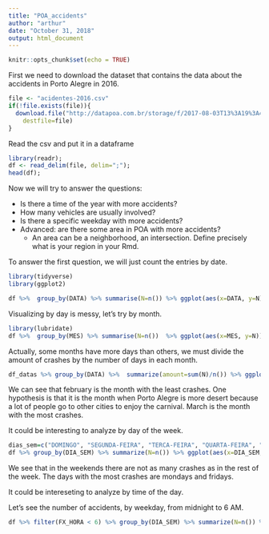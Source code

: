```yaml
---
title: "POA_accidents"
author: "arthur"
date: "October 31, 2018"
output: html_document
---
```


```r
knitr::opts_chunk$set(echo = TRUE)
```

First we need to download the dataset that contains the data about the accidents in Porto Alegre in 2016.

```r
file <- "acidentes-2016.csv"
if(!file.exists(file)){
  download.file("http://datapoa.com.br/storage/f/2017-08-03T13%3A19%3A45.538Z/acidentes-2016.csv",
	destfile=file)
}
```
  
Read the csv and put it in a dataframe
  
```r
library(readr);
df <- read_delim(file, delim=";");
head(df);
```


Now we will try to answer the questions:

  - Is there a time of the year with more accidents?
  - How many vehicles are usually involved?
  - Is there a specific weekday with more accidents?
  - Advanced: are there some area in POA with more accidents?
      - An area can be a neighborhood, an intersection. Define precisely what is your region in your Rmd.

To answer the first question, we will just count the entries by date.

```r
library(tidyverse)
library(ggplot2)

df %>%  group_by(DATA) %>% summarise(N=n()) %>% ggplot(aes(x=DATA, y=N)) + geom_line() + ylim(0,NA)
```

Visualizing by day is messy, let's try by month.

```r
library(lubridate)
df %>%  group_by(MES) %>% summarise(N=n())  %>% ggplot(aes(x=MES, y=N)) + geom_line() + ylim(0,NA) + theme_bw()
```

Actually, some months have more days than others, we must divide the amount of crashes by the number of days in each month.

```r
df_datas %>% group_by(DATA) %>%  summarize(amount=sum(N)/n()) %>% ggplot(aes(x=DATA, y=amount)) + geom_line() + ylim(0,NA) + theme_bw()
```

We can see that february is the month with the least crashes. One hypothesis is that it is the month when Porto Alegre is more desert because a lot of people go to other cities to enjoy the carnival.
March is the month with the most crashes.


It could be interesting to analyze by day of the week.

```r
dias_sem=c("DOMINGO", "SEGUNDA-FEIRA", "TERCA-FEIRA", "QUARTA-FEIRA", "QUINTA-FEIRA", "SEXTA-FEIRA", "SABADO")
df %>% group_by(DIA_SEM) %>% summarize(N=n()) %>% ggplot(aes(x=DIA_SEM, y=N)) + geom_bar(stat = "identity") + ylim(0,NA) + scale_x_discrete(limits=dias_sem) + theme_bw()
```
We see that in the weekends there are not as many crashes as in the rest of the week. The days with the most crashes are mondays and fridays.


It could be intereseting to analyze by time of the day. 


Let's see the number of accidents, by weekday, from midnight to 6 AM. 

```r
df %>% filter(FX_HORA < 6) %>% group_by(DIA_SEM) %>% summarize(N=n()) %>% ggplot(aes(x=DIA_SEM, y=N)) + geom_bar(stat = "identity") + ylim(0,NA) + scale_x_discrete(limits=dias_sem) + theme_bw()
```

